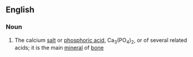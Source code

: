 ==English==

===Noun===
{{wikipedia}}
{{en-noun|sg=[[calcium]] [[phosphate]]}}

#{{inorganic compound}} The calcium [[salt]] or [[phosphoric acid]], Ca<sub>3</sub>(PO<sub>4</sub>)<sub>2</sub>, or of several related acids; it is the main [[mineral]] of [[bone]]